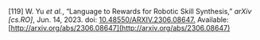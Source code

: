 \[119\]	W. Yu *et al.*, “Language to Rewards for Robotic Skill Synthesis,” *arXiv \[cs.RO\]*, Jun. 14, 2023\. doi: [10.48550/ARXIV.2306.08647.](http://dx.doi.org/10.48550/ARXIV.2306.08647.) Available: [http://arxiv.org/abs/2306.08647](http://arxiv.org/abs/2306.08647)